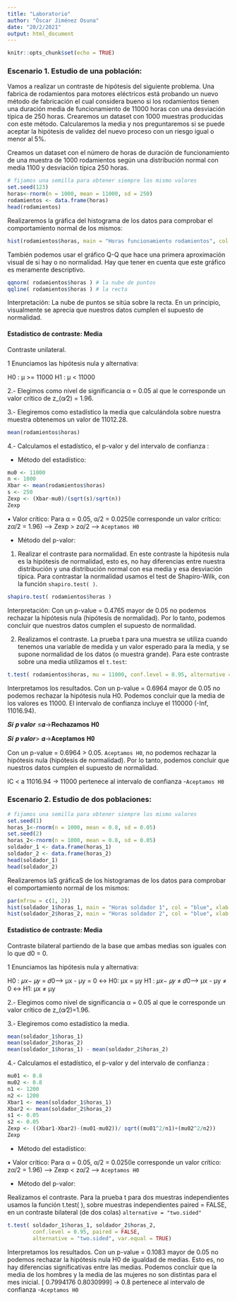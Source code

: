 ---
title: "Laboratorio"
author: "Óscar Jiménez Osuna"
date: "20/2/2021"
output: html_document
---

```{r setup, include=FALSE}
knitr::opts_chunk$set(echo = TRUE)
```

### Escenario 1. Estudio de una población:

Vamos a realizar un contraste de hipótesis del siguiente problema. Una fabrica de rodamientos para motores eléctricos está probando un nuevo método de fabricación el cual considera bueno si los rodamientos tienen una duración media de funcionamiento de 11000 horas con una desviación típica de 250 horas. Crearemos un dataset con 1000 muestras producidas con este método. Calcularemos la media y nos preguntaremos si se puede aceptar la hipótesis de validez del nuevo proceso con un riesgo igual o menor al 5%.

Creamos un dataset con el número de horas de duración de funcionamiento de una muestra de 1000 rodamientos según una distribución normal con media 1100 y desviación típica 250 horas. 

```{r}
# fijamos una semilla para obtener siempre los mismo valores
set.seed(123)
horas<-rnorm(n = 1000, mean = 11000, sd = 250)
rodamientos <- data.frame(horas)
head(rodamientos)
```

Realizaremos la gráfica del histograma de los datos para comprobar el comportamiento normal de los mismos:

```{r}
hist(rodamientos$horas, main = "Horas funcionamiento rodamientos", col = "blue", xlab = "Número de horas")
```
También podemos usar el gráfico Q-Q que hace una primera aproximación visual de si hay o no normalidad. Hay que tener en cuenta que este gráfico es meramente descriptivo.

```{r}
qqnorm( rodamientos$horas ) # la nube de puntos 
qqline( rodamientos$horas ) # la recta
```

Interpretación: La nube de puntos se sitúa sobre la recta. En un principio, visualmente se aprecia que nuestros datos cumplen el supuesto de normalidad.

#### Estadístico de contraste: Media

Contraste unilateral.

1 Enunciamos las hipótesis nula y alternativa:

H0 : μ >= 11000 
H1 : μ < 11000

2.- Elegimos como nivel de significancia α = 0.05 al que le corresponde un valor crítico de z_(α⁄2) = 1.96.

3.- Elegiremos como estadístico la media que calculándola sobre nuestra muestra obtenemos un valor de 11012.28.

```{r}
mean(rodamientos$horas)
```

4.- Calculamos el estadístico, el p-valor y del intervalo de confianza :
 
- Método del estadístico:

```{r}
mu0 <- 11000
n <- 1000
Xbar <- mean(rodamientos$horas)
s <- 250
Zexp <- (Xbar-mu0)/(sqrt(s)/sqrt(n))
Zexp
```

• Valor crítico: Para α = 0.05, α/2 = 0.025(le corresponde un valor crítico: zα/2 = 1.96) ---> Zexp > zα/2 ---> `Aceptamos H0`

- Método del p-valor:

1) Realizar el contraste para normalidad. En este contraste la hipótesis nula es la hipótesis de normalidad, esto es, no hay diferencias entre nuestra distribución y una distribución normal con esa media y esa desviación típica. Para contrastar la normalidad usamos el test de Shapiro-Wilk, con la función `shapiro.test( )`.

```{r}
shapiro.test( rodamientos$horas )
```

Interpretación: Con un p-value = 0.4765 mayor de 0.05 no podemos rechazar la hipótesis nula (hipótesis de normalidad). Por lo tanto, podemos concluir que nuestros datos cumplen el supuesto de normalidad.

2) Realizamos el contraste. La prueba t para una muestra se utiliza cuando tenemos una variable de medida y un valor esperado para la media, y se supone normalidad de los datos (o muestra grande). Para este contraste sobre una media utilizamos el `t.test`:

```{r}
t.test( rodamientos$horas, mu = 11000, conf.level = 0.95, alternative = "less")
```

Interpretamos los resultados. Con un p-value = 0.6964 mayor de 0.05 no podemos rechazar la hipótesis nula H0. Podemos concluir que la media de los valores es 11000. El intervalo de confianza incluye el 110000 (-Inf,  11016.94).

𝑺𝒊 𝒑 𝒗𝒂𝒍𝒐𝒓 ≤𝜶→𝐑𝐞𝐜𝐡𝐚𝐳𝐚𝐦𝐨𝐬 𝐇𝟎

𝑺𝒊 𝒑 𝒗𝒂𝒍𝒐𝒓> 𝜶→𝐀𝐜𝐞𝐩𝐭𝐚𝐦𝐨𝐬 𝐇𝟎


Con un p-value = 0.6964 > 0.05. `Aceptamos H0`, no podemos rechazar la hipótesis nula (hipótesis de normalidad). Por lo tanto, podemos concluir que nuestros datos cumplen el supuesto de normalidad.


IC < a 11016.94 -> 11000 pertenece al intervalo de confianza -`Aceptamos H0` 



### Escenario 2. Estudio de dos poblaciones:


```{r}
# fijamos una semilla para obtener siempre los mismo valores
set.seed(1)
horas_1<-rnorm(n = 1000, mean = 0.8, sd = 0.05)
set.seed(2)
horas_2<-rnorm(n = 1000, mean = 0.8, sd = 0.05)
soldador_1 <- data.frame(horas_1)
soldador_2 <- data.frame(horas_2)
head(soldador_1)
head(soldador_2)
```

Realizaremos laS gráficaS de los histogramas de los datos para comprobar el comportamiento normal de los mismos:

```{r}
par(mfrow = c(1, 2))
hist(soldador_1$horas_1, main = "Horas soldador 1", col = "blue", xlab = "Número de horas")
hist(soldador_2$horas_2, main = "Horas soldador 2", col = "blue", xlab = "Número de horas")
```

#### Estadístico de contraste: Media

Contraste bilateral partiendo de la base que ambas medias son iguales con lo que d0 = 0.

1 Enunciamos las hipótesis nula y alternativa:

H0 : 𝜇𝑥− 𝜇𝑦 = 𝑑0-->      μx - μy = 0 ↔ H0: μx = μy
H1 : 𝜇𝑥− 𝜇𝑦 ≠ 𝑑0-->      μx - μy ≠ 0 ↔ H1: μx ≠ μy

2.- Elegimos como nivel de significancia α = 0.05 al que le corresponde un valor crítico de z_(α⁄2)=1.96.

3.- Elegiremos como estadístico la media.

```{r}
mean(soldador_1$horas_1)
mean(soldador_2$horas_2)
mean(soldador_1$horas_1) - mean(soldador_2$horas_2)
```

4.- Calculamos el estadístico, el p-valor y del intervalo de confianza :

```{r}
mu01 <- 0.8
mu02 <- 0.8
n1 <- 1200
n2 <- 1200
Xbar1 <- mean(soldador_1$horas_1)
Xbar2 <- mean(soldador_2$horas_2)
s1 <- 0.05
s2 <- 0.05
Zexp <- ((Xbar1-Xbar2)-(mu01-mu02))/ sqrt((mu01^2/n1)+(mu02^2/n2))
Zexp
```

- Método del estadístico:

• Valor crítico: Para α = 0.05, α/2 = 0.025(le corresponde un valor crítico: zα/2 = 1.96) ---> Zexp < zα/2 ---> `Aceptamos H0`

- Método del p-valor:

Realizamos el contraste. Para la prueba t para dos muestras independientes usamos la función t.test( ), sobre muestras independientes paired = FALSE, en un contraste bilateral (de dos colas) `alternative = "two.sided"`

```{r}
t.test( soldador_1$horas_1, soldador_2$horas_2, 
        conf.level = 0.95, paired = FALSE, 
        alternative = "two.sided", var.equal = TRUE)
```

Interpretamos los resultados. Con un p-value = 0.1083 mayor de 0.05 no podemos rechazar la hipótesis nula H0 de igualdad de medias. Esto es, no hay diferencias significativas entre las medias. Podemos concluir que la media de los hombres y la media de las mujeres no son distintas para el mes inicial.
[ 0.7994176 0.8030999] -> 0.8 pertenece al intervalo de confianza -`Aceptamos H0` 



